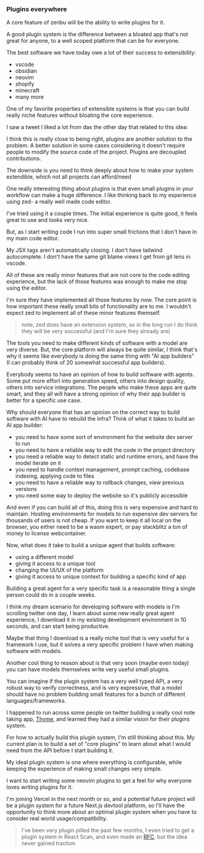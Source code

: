 
### Plugins everywhere

A core feature of zenbu will be the ability to write plugins for it.

A good plugin system is the difference between a bloated app that's not great for anyone, to a well scoped platform that can be for everyone.

The best software we have today owe a lot of their success to extensibility:

- vscode
- obsidian
- neovim
- shopify
- minecraft
- many more

One of my favorite properties of extensible systems is that you can build really niche features without bloating the core experience.

I saw a tweet I liked a lot from dax the other day that related to this idea:

<TweetComponent id="1916519912043917334" />

I think this is really close to being right, plugins are another solution to the problem. A better solution in some cases considering it doesn't require people to modify the source code of the project. Plugins are decoupled contributions.

The downside is you need to think deeply about how to make your system extendible, which not all projects can afford/need

One really interesting thing about plugins is that even small plugins in your workflow can make a huge difference. I like thinking back to my experience using zed- a really well made code editor.

I've tried using it a couple times. The initial experience is quite good, it feels great to use and looks very nice.

But, as I start writing code I run into super small frictions that I don't have in my main code editor.

My JSX tags aren't automatically closing. I don't have tailwind autocomplete. I don't have the same git blame views I get from git lens in vscode.

All of these are really minor features that are not core to the code editing experience, but the lack of those features was enough to make me stop using the editor.

I'm sure they have implemented all those features by now. The core point is how important these really small bits of functionality are to me. I wouldn't expect zed to implement all of these minor features themself.

> note, zed does have an extension system, so in the long run I do think they will be very successful (and I'm sure they already are)

The tools you need to make different kinds of software with a model are very diverse. But, the core platform will always be quite similar, I think that's why it seems like everybody is doing the same thing with "AI app builders" (I can probably think of 20 somewhat successful app builders).

Everybody seems to have an opinion of how to build software with agents. Some put more effort into generation speed, others into design quality, others into service integrations. The people who make these apps are quite smart, and they all will have a strong opinion of why their app builder is better for a specific use case.

Why should everyone that has an opinion on the correct way to build software with AI have to rebuild the infra? Think of what it takes to build an AI app builder:

- you need to have some sort of environment for the website dev server to run
- you need to have a reliable way to edit the code in the project directory
- you need a reliable way to detect static and runtime errors, and have the model iterate on it
- you need to handle context management, prompt caching, codebase indexing, applying code to files
- you need to have a reliable way to rollback changes, view previous versions
- you need some way to deploy the website so it's publicly accessible

And even if you can build all of this, doing this is very expensive and hard to maintain. Hosting environments for models to run expensive dev servers for thousands of users is not cheap. If you want to keep it all local on the browser, you either need to be a wasm expert, or pay stackblitz a ton of money to license webcontainer.

Now, what does it take to build a unique agent that builds software:

- using a different model
- giving it access to a unique tool
- changing the UI/UX of the platform
- giving it access to unique context for building a specific kind of app

Building a great agent for a very specific task is a reasonable thing a single person could do in a couple weeks.

I think my dream scenario for developing software with models is I'm scrolling twitter one day, I learn about some new really great agent experience, I download it in my existing development environment in 10 seconds, and can start being productive.

Maybe that thing I download is a really niche tool that is very useful for a framework I use, but it solves a very specific problem I have when making software with models.

Another cool thing to reason about is that very soon (maybe even today) you can have models themselves write very useful small plugins.

You can imagine if the plugin system has a very well typed API, a very robust way to verify correctness, and is very expressive, that a model should have no problem building small features for a bunch of different languages/frameworks.

I happened to run across some people on twitter building a really cool note taking app, [Thyme](), and learned they had a similar vision for their plugins system.

<TweetComponent id="1907835964904325337" />

For how to actually build this plugin system, I'm still thinking about this. My current plan is to build a set of "core plugins" to learn about what I would need from the API before I start building it.

My ideal plugin system is one where everything is configurable, while keeping the experience of making small changes very simple.

I want to start writing some neovim plugins to get a feel for why everyone loves writing plugins for it.

I'm joining Vercel in the next month or so, and a potential future project will be a plugin system for a future Next.js devtool platform, so I'll have the opportunity to think more about an optimal plugin system when you have to consider real world usage/compatibility.

> I've been very plugin pilled the past few months, I even tried to get a plugin system in React Scan, and even made an [RFC](https://github.com/aidenybai/react-scan/issues/305), but the idea never gained traction
